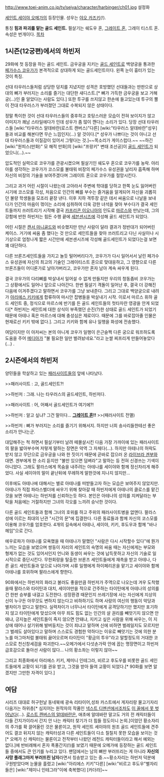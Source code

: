 http://www.toei-anim.co.jp/tv/seiya/character/harbinger/ch01.jpg
설정화

[[세인트 세이야 오메가]]의 등장인물. 성우는 [[야오 카즈키]](!).

통칭 '''힘과 파괴를 맡는 골드 세인트.''' 필살기는 쉐도우 혼, [[그레이트 혼]], 그레이 티스트 혼. 속성은 번개이다.
[[목차]]
== 1시즌(12궁편)에서의 하빈저 ==
29화에 첫 등장을 하는 골드 세인트. 금우궁을 지키는 [[골드 세인트]]로 백양궁을 통과한 [[페가수스 코우가]]가 본격적으로 상대하게 되는 골드세인트이다. 왼쪽 눈이 흉터가 있는 것이 특징.

선대 타우러스들처럼 상당한 덩치를 지녔지만 성격은 호방했던 선대들과는 딴판으로 상대의 뼈가 부러지는 소리를 즐기는 대단한 새디스트.[* 뼈가 가득한 금우궁을 보고 거해궁(...)인 줄 알았다는 사람도 있다.] 또한 투구를 쓰지않고 한손에 들고있는데 투구의 뿔이 전대 타우러스가 부러졌던 그대로 수복되지 않은 상태이다.

정말 특이한 것이 선대 타우러스들의 중후하고 호탕스러운 모습이 전혀 보이지가 않고 이미지가 쾌남 스타일에다가 인데 성우가 좀 많이 깬다는 소리가 있다. 당장 선대 타우러스들 [wiki:"타우러스 알데바란(로스트 캔버스)"다른] [wiki:"타우러스 알데바란"성우]들과 비교를 해본다면 무슨 느낌인지(...) 알 것이다.[* 성우가 나쁘다는 것이 아니고 선대 타우러스들과 이질감이 있어서 그렇다는 것.]~~목소리가 게이스럽다.~~ ~~하긴 [wiki:"원피스(만화)" 모 해적 만화]의 [wiki:"프랑키" 변태 조선공]이 [[골드 세인트]]가 되었으니(…).~~

압도적인 실력으로 코우가를 관광시켰으며 필살기인 쉐도우 혼으로 코우가를 농락. 아리아를 생각하는 코우가가 코스모를 불태워 비장의 페가수스 유성권을 날리자 흡족해 하며  자신의 비장의 기술을 보여주겠다며 그레이트 혼으로 코우가를 절망시킨다.

그리고 과거 어린 시절이 나왔는데 고아라서 주변에 학대를 당하고 한쪽 눈도 잃어버린 시기에 코스모를 각성, 처음으로 인간의 뼈를 부수는 즐거움을 알게되어 자신을 괴롭히던 불량 학생들을 모조리 끝장 낸다. 이후 지하 격투장 같은 데서 싸움으로 나날을 보내다가 인간의 마음이 꺾이는 소리에 심취하여 더욱 강한 녀석을 찾아 부수다가 결국 세인트들까지 쓰러트리기 시작해 결국 [[카프리콘 이오니아]]의 인도로 [[마르스]]와 만났는데, 그의 강함에 반한 하빈저는 힘든 수행 끝에 [[세븐센시즈]]에 각성해 골드 세인트가 되었다.

어린 시절은 [[캔서 마니골드]]와 비슷했지만 만난 사람이 달라 결과가 정반대가 되어버린 케이스. 거기에 싸움 좀 했다는 것 만으로 세인트들을 찾아 쓰러트리고 다닌 사실이나 시기상으로 엄청나게 짧은 시간만에 세븐센시즈에 각성해 골드세인트가 되었다는걸 보면 꽤 대단하다.

다른 브론즈세인트들을 가지고 놀듯 털어버리다가, 코우가가 다시 일어서서 날린 페가수스 유성권에 자신의 최고의 기술인 그레이티스트 혼으로 맞대응하고, 그 영향으로 다른 브론즈들이 어디론가로 날아가버리고, 코우가만 혼자 남아 계속 싸우게 된다.

결국 코우가의 다리뼈를 박살내서 일어설 수 없게 만들지만 우리의 청동좀비 코우가는 그 상황에서도 일어나 앞으로 나아간다. 한번 필살기 격돌이 일어난 후, 결국 더 강해진 다음에 이겨주겠다고 말하면서 코우가를 그냥 보내준다. 그리고 그대로 백양궁으로 내려가 [[아리에스 키키]]에게 합류하여 마시안 잡병들을 박살내기 시작. 이로서 마르스 휘하 골드 세인트 중, 정식으로 마르스에 반기를 든 골드 세인트들의 첫타자란 영광을 안게 되었다[* 하빈저는 세인트에 대한 상식이 부족했던 순진(?)한 상태로 골드 세인트가 되었기 때문에 아테나 혹은 마르스에 대해 충성심은 제로이다. 때문에 그를 바로잡아줄 인물은 현재로선 키키 밖에 없다.]. 그리고 키키와 함께 유나 일행을 화성에 전송했다.

여담이지만 이 아저씨는 본의 아니게 코우가 일행이 은근슬쩍 다른 궁으로 워프하도록 도움을 주어 [[메디아]]가 "불 필요한 일만 벌려놨네요."라고 눈쌀 찌프리게 만들어놓았다(...) .

== 2시즌에서의 하빈저 ==
양민들을 학살하고 있는 [[패러사이트]]들의 앞에 나타났다.

>>패러사이트 : 고, 골드세인트?!

>>하빈저 : 그래. 나는 타우러스의 골드세인트, 하빈저다.

>>패러사이트 : 어, 어째서 골드세인트가 여기에?!

>>하빈저 : 알고 싶냐? 그건 말이다… '''[[그레이트 혼]]!!'''
>>(패러사이트 전멸)

>>하빈저 : 뼈가 부러지는 소리를 즐기기 위해서지. 하지만 너희 송사리들한테선 좋은 소리가 안나는군.

대답해주는 척 하면서 필살기부터 날려 떼몰살시킨 다음 가장 가까이에 있는 패러사이트의 팔을 밟아부수며 저렇게 말하는 장면은 악역 그 자체다(…).
하지만 아테나의 허락도 받지 않고 무단으로 금우궁을 나와 한 짓이기 때문에 곧바로 잡으러 온 [[라이브라 겐부]]와 대면. 겐부에게 한 소리 듣지만 "불만 있으면 덤벼라"고 말하는 등 전혀 신경쓰는 기색이 아니었다. 그래도 팔라스에게 목숨을 내주려는 아테나를 세이야와 함께 정신차리게 해주었다. 사실 세이야의 말이 끝난뒤에 무례하게 말한것에 지나지 않지만...

이후에도 아테나에 대해서는 별로 아테나를 떠받들고자 하는 모습은 보여주지 않았지만. 아테나가 직접 파라스벨더에 싸우기 위해 찾아갈 때 하빈저에게 아테나의 클로스를 맡긴것을 보면 아테나는 하빈저를 신뢰하는듯 하다. 본인은 아테나의 성의를 지켜달라는 부탁을 처음에는 거절하지만 그녀의 각오를 느끼려 승낙한 것이다. 

다른 골드 세인트들과 함께 그녀의 호위를 하고 주위의 패러사이트병을 없앤다. 팔라스 성에 이르는 최대의 난관 "시간의 문"에 집결한다. 다른 동료들과 함께 자신의 코스모를 이용해 코우가를 엄호한다. 4개의 길속에서 아테나, 세이야, 키키, 후도우과 함께 "바나헤임"으로 간다. 

에우로파가 아테나를 모욕했을 때 아테나가 말했던 "사람은 다시 시작할수 있다"에 뭔가 느끼는 모습을 보였으며 쌍둥이 자리의 세인트의 숙명의 싸움 때는 자신에게는 부모와 형제가 없는 것도 있어서인지 언니와 동생이 싸우는 것에 납득못하고 자신의 기술로 일시적으로 중단시킨다. 무한회랑을 탈출한 브론즈 세인트들에게 재촉을 받고 아테나, 다른 골드 세인트들과 앞으로 나아가며 시류 일행에게 하이페리온을 맡기고 세이야와 함께 아테나를 호위하며 팔라스에게 향한다. 

90화에서는 하빈저의 화라고 불러도 좋을만큼 하빈저가 주역으로 나오는데 겨우 도착했을때 팔라스와 타이탄과 대치, 세이야만을 적으로 간주하는 타이탄에게 아테나의 성의를 건 한판 승부를 내걸고 도전한다. 성장환경 때문인지 쓰레기장에 사는 자신에게 지상의 신이 누구든 아무것도 변하지 않는다고 비하하기도 하며 사랑의 여신의 행동이 악당과 별차이가 없다고 말한다. 실력차이가 너무나서 타이탄에게 공격당하기만 했지만 포기하지 않고 타이탄에게 맞섰으며 아무 죄도 힘도 없는 인간의 살 권리를 빼앗기지 않으면 안돼냐, 긍지높은 세인트들이 죽지 않으면 안돼냐, 지키고 싶은 사람을 위해 싸우는, 이 지상에 태어나 살기위해 발버둥치는 것이 죄냐고 말하며 신에 비하면 벌레일지도 모르지만 그 벌레도 살아있다고 말하며 스스로도 경험한 약하다는 이유로 빼앗기는 것에 의한 분노를 마그마처럼 불태워 끓어오르며 타이탄이 "황금의 투우"라고 말할정도의 거대한 코스모로 천신창세검을 파괴한다.~~오메가에서 다섯손가락 안에 꼽는 명장면이고 하빈저 급호감으로 돌아선 사람이 많다... 나의 황소좌는 이렇지 않아~~

그리고 최종화에서 아리에스 키키, 제미니 인테그라, 비르고 후도우를 비롯한 골드 세인트들에게 교황이 되기를 권유 받고, 그것을 받아 들여 교황이 되었다.[* 90화를 보면 알겠지만 그만한 자격이 있다.]

== 여담 ==
시리즈 대대로 허구헌날 동네북에 광속 리타이어,성좌 카스트에서 게자리랑 물고기자리 다음가는 하위층[* 심지어는 원작자의 작품인 [[넥스트 디멘션]]에서조차도 [[타우러스 옥스|이 꼴에서 못 벗어났다]](...). [[타우러스 알데바란(로스트 캔버스)|로스트 캔버스의 알데바란]]은, 애초에 알데바란 말고도 거의 전 캐릭터들이 다들 간지가이라서 간지 안 나는 캐릭터 찾기가 더 힘들 정도이니 논외.]이었던 황소자리의 주가를 확 끌어올린 것은 물론이고, 원작 세인트 세이야의 원조 골드 세인트들에 견주어도 결코 뒤지지 않는 캐릭터성과 다른 세인트들이 다소 칠칠치 못한 모습을 보이는 것[* 오메가 신 캐릭터는 물론이고 전작부터 나왔던 레전드 캐릭터들이라고 해서 예외는 없다.]에 반비례해서 혼자 폭풍간지(!)를 보였기 때문에 오메가에 등장하는 골드 세인트들 중에서도 큰 인기를 누리고 있다. 팬덤에서는 남의 뼈만 부러뜨리는 게 아니라 '''자신의 사망 플래그마저 부러뜨린 남자'''라면서 칭송받고 있는 중.~~황소자리는 하빈저 덕분에 구원받았다며 눈물을 흘렸고 [wiki:"아리에스 키키"다른] [wiki:"비르고 후도우"별자리들은] [wiki:"제미니 인테그라"이에 축복했다] [카더라]~~
